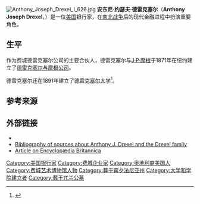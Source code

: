 {{Expand language|1=en|time=2022-06-20T06:38:38+00:00}}
[[File:Anthony_Joseph_Drexel_I_626.jpg|right]]
'''安东尼·约瑟夫·德雷克塞尔'''（'''Anthony Joseph Drexel'''，{{bd|1826年|9月13日|1893年|6月30日}}）是一位[[美国|美国]]银行家，在[[南北战争|南北战争]]后的现代金融进程中扮演重要角色。

==生平==
作为费城德雷克塞尔公司的主要合伙人，德雷克塞尔与[[J·P·摩根|J·P·摩根]]于1871年在纽约建立了[[J·P·摩根公司|德雷克塞尔与摩根公司]]。

德雷克塞尔还在1891年建立了[[德雷克塞尔大学|德雷克塞尔大学]]<ref name="Rottenberg">{{cite book|author=Rottenberg, Dan|title=The Man Who Made Wall Street: Anthony J. Drexel and the Rise of Modern Finance|url=https://archive.org/details/manwhomadewallst00rott|publisher=University of Pennsylvania Press|location=Philadelphia|year=2001|isbn=0-8122-1966-X}}</ref>。

==参考来源==
{{reflist}}

== 外部链接 ==
* {{Find a Grave|9204051|accessdate=August 9, 2010}}
* [https://web.archive.org/web/20060222024745/http://www.library.drexel.edu/archives/history/drexelfamilybibliography.html Bibliography of sources about Anthony J. Drexel and the Drexel family]
* [http://www.britannica.com/EBchecked/topic/171488/Anthony-Joseph-Drexel Article on Encyclopædia Britannica]{{Wayback|url=http://www.britannica.com/EBchecked/topic/171488/Anthony-Joseph-Drexel |date=20141127053904 }}

{{Authority control}}
{{DEFAULTSORT:Drexel, Anthony Joseph}}
[[Category:美国银行家|Category:美国银行家]]
[[Category:费城企业家|Category:费城企业家]]
[[Category:奥地利裔美国人|Category:奥地利裔美国人]]
[[Category:费城艺术博物馆人物|Category:费城艺术博物馆人物]]
[[Category:葬于宾夕法尼亚州|Category:葬于宾夕法尼亚州]]
[[Category:大学和学院建立者|Category:大学和学院建立者]]
[[Category:葬于兀兰公墓|Category:葬于兀兰公墓]]
{{US-bio-stub}}